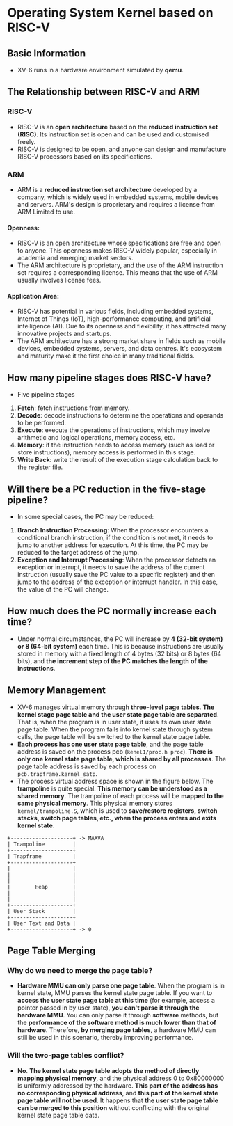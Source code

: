 # Operating System Kernel based on RISC-V

## Basic Information

- XV-6 runs in a hardware environment simulated by **qemu**.

## The Relationship between RISC-V and ARM

### RISC-V

- RISC-V is an **open architecture** based on the **reduced instruction set (RISC)**. Its instruction set is open and can be used and customised freely.
- RISC-V is designed to be open, and anyone can design and manufacture RISC-V processors based on its specifications.

### ARM

- ARM is a **reduced instruction set architecture** developed by a company, which is widely used in embedded systems, mobile devices and servers. ARM's design is proprietary and requires a license from ARM Limited to use.

#### Openness:

- RISC-V is an open architecture whose specifications are free and open to anyone. This openness makes RISC-V widely popular, especially in academia and emerging market sectors.
- The ARM architecture is proprietary, and the use of the ARM instruction set requires a corresponding license. This means that the use of ARM usually involves license fees.

#### Application Area:

- RISC-V has potential in various fields, including embedded systems, Internet of Things (IoT), high-performance computing, and artificial intelligence (AI). Due to its openness and flexibility, it has attracted many innovative projects and startups.
- The ARM architecture has a strong market share in fields such as mobile devices, embedded systems, servers, and data centres. It's ecosystem and maturity make it the first choice in many traditional fields.

## How many pipeline stages does RISC-V have?

- Five pipeline stages

1. **Fetch**: fetch instructions from memory.
2. **Decode**: decode instructions to determine the operations and operands to be performed.
3. **Execute**: execute the operations of instructions, which may involve arithmetic and logical operations, memory access, etc.
4. **Memory**: if the instruction needs to access memory (such as load or store instructions), memory access is performed in this stage.
5. **Write Back**: write the result of the execution stage calculation back to the register file.

## Will there be a PC reduction in the five-stage pipeline?

- In some special cases, the PC may be reduced:

1. **Branch Instruction Processing**: When the processor encounters a conditional branch instruction, if the condition is not met, it needs to jump to another address for execution. At this time, the PC may be reduced to the target address of the jump.
2. **Exception and Interrupt Processing**: When the processor detects an exception or interrupt, it needs to save the address of the current instruction (usually save the PC value to a specific register) and then jump to the address of the exception or interrupt handler. In this case, the value of the PC will change.

## How much does the PC normally increase each time?

- Under normal circumstances, the PC will increase by **4 (32-bit system) or 8 (64-bit system)** each time. This is because instructions are usually stored in memory with a fixed length of 4 bytes (32 bits) or 8 bytes (64 bits), and **the increment step of the PC matches the length of the instructions**.

## Memory Management

- XV-6 manages virtual memory through **three-level page tables**. **The kernel stage page table and the user state page table are separated**. That is, when the program is in user state, it uses its own user state page table. When the program falls into kernel state through system calls, the page table will be switched to the kernel state page table.
- **Each process has one user state page table**, and the page table address is saved on the process pcb (`kenel1/proc.h proc`). **There is only one kernel state page table, which is shared by all processes**. The page table address is saved by each process on `pcb.trapframe.kernel_satp`.
- The process virtual address space is shown in the figure below. The **trampoline** is quite special. **This memory can be understood as a shared memory**. The trampoline of each process will be **mapped to the same physical memory**. This physical memory stores `kernel/trampoline.S`, which is used to **save/restore registers, switch stacks, switch page tables, etc., when the process enters and exits kernel state.**

```Text
+--------------------+ -> MAXVA
| Trampoline         |
+--------------------+
| Trapframe          |
+--------------------+
|                    |
|                    |
|                    |
|        Heap        |
|                    |
|                    |
+--------------------+
| User Stack         |
+--------------------+
| User Text and Data |
+--------------------+ -> 0
```

## Page Table Merging

### Why do we need to merge the page table?

- **Hardware MMU can only parse one page table**. When the program is in kernel state, MMU parses the kernel state page table. If you want to **access the user state page table at this time** (for example, access a pointer passed in by user state), **you can't parse it through the hardware MMU**. You can only parse it through **software** methods, but the **performance of the software method is much lower than that of hardware**. Therefore, **by merging page tables**, a hardware MMU can still be used in this scenario, thereby improving performance.

### Will the two-page tables conflict?
- **No**. **The kernel state page table adopts the method of directly mapping physical memory**, and the physical address 0 to 0x80000000 is uniformly addressed by the hardware. **This part of the address has no corresponding physical address**, and **this part of the kernel state page table will not be used**. It happens that **the user state page table can be merged to this position** without conflicting with the original kernel state page table data.

